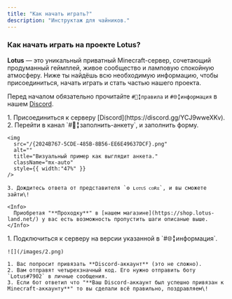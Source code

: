 ```yaml
---
title: "Как начать играть?"
description: "Инструктаж для чайников."
---
```


### Как начать играть на проекте Lotus?

**Lotus** — это уникальный приватный Minecraft-сервер, сочетающий продуманный геймплей, живое сообщество и ламповую спокойную атмосферу. Ниже ты найдёшь всю необходимую информацию, чтобы присоединиться, начать играть и стать частью нашего проекта.

Перед началом обязательно прочитайте `#📜╏правила` и `#🌐╏информация` в нашем [Discord](https://discord.gg/YCJ9wweXKv).

<Steps>
  <Step title="С чего начать?" titleSize="h2">
    1. Присоединиться к серверу [Discord](https://discord.gg/YCJ9wweXKv).
    2. Перейти в канал `#📝╏заполнить-анкету`, и заполнить форму.

    <img
      src="/{2024B767-5CDE-485B-8B56-EE6E49637DCF}.png"
      alt=""
      title="Визуальный пример как выглядит анкета."
      className="mx-auto"
      style={{ width:"47%" }}
    />

    3. Дождитесь ответа от представителя `⚙️ ʟᴏᴛᴜꜱ ᴄᴏʀᴇ`, и вы сможете зайти\!

    <Info>
      Приобретая "**Проходку**" в [нашем магазине](https://shop.lotus-land.net/) у вас есть возможность пропустить шаги описаные выше.
    </Info>
  </Step>
  <Step title="Как зайти?" titleSize="h2">
    1. Подключиться к серверу на версии указанной в `#🌐╏информация`.

    ![](/images/2.png)

    1. Вас попросит привязать **Discord-аккаунт** (это не сложно).
    2. Вам отправят четырехзначный код. Его нужно отправить боту `Lotus#7902` в личные сообщения.
    3. Если бот ответил что "**Ваш Discord-аккаунт был успешно привязан к Minecraft-аккаунту**" то вы сделали всё правильно, поздравляем\!
  </Step>
  <Step title="Приятной игры!" icon="Stars" titleSize="h2">
    
  </Step>
</Steps>